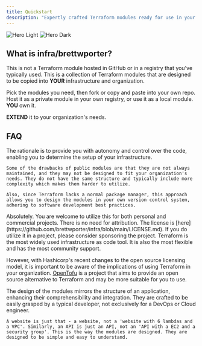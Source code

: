 ```yaml
---
title: Quickstart
description: "Expertly crafted Terraform modules ready for use in your infrastructure. Designed for simplicity, customization, and featuring open-source transparency."
---
```


<img
  className="block dark:hidden"
  src="/images/hero-light.svg"
  alt="Hero Light"
/>
<img
  className="hidden dark:block"
  src="/images/hero-dark.svg"
  alt="Hero Dark"
/>

## What is infra/brettwporter?

This is not a Terraform module hosted in GitHub or in a registry that you've typically used. This is a collection of Terraform modules that are designed to be copied into **YOUR** infrastructure and organization.

Pick the modules you need, then fork or copy and paste into your own repo. Host it as a private module in your own registry, or use it as a local module. **YOU** own it.

**EXTEND** it to your organization's needs.

## FAQ

<AccordionGroup>
  <Accordion title="Why copy and paste instead of a public module?">
    The rationale is to provide you with autonomy and control over the code, enabling you to determine the setup of your infrastructure.

    Some of the drawbacks of public modules are that they are not always maintained, and they may not be designed to fit your organization's needs. They do not have the same structure and typically include more complexity which makes them harder to utilize.

    Also, since Terraform lacks a normal package manager, this approach allows you to design the modules in your own version control system, adhering to software development best practices.

  </Accordion>

<Accordion title="Can I use this in my project?">
  Absolutely. You are welcome to utilize this for both personal and commercial
  projects. There is no need for attribution. The license is
  [here](https://github.com/brettwporter/infra/blob/main/LICENSE.md). If you do
  utilize it in a project, please consider sponsoring the project.
</Accordion>

  <Accordion title="Why is the only framework supported Terraform?">
    Terraform is the most widely used infrastructure as code tool. It is also the
    most flexible and has the most community support.

However, with Hashicorp's recent changes to the open source
licensing model, it is important to be aware
of the implications of using Terraform in your organization.
[OpenTofu](https://opentofu.org) is a project that aims to provide an open
source alternative to Terraform and may be more suitable for you to use.

  </Accordion>

  <Accordion title="Why are the modules designed by application type?">
    The design of the modules mirrors the structure of an application, enhancing their comprehensibility and integration. They are crafted to be easily grasped by a typical developer, not exclusively for a DevOps or Cloud engineer.

    A website is just that - a website, not a 'website with 6 lambdas and a VPC'. Similarly, an API is just an API, not an 'API with a EC2 and a security group'. This is the way the modules are designed. They are designed to be simple and easy to understand.

  </Accordion>
</AccordionGroup>
